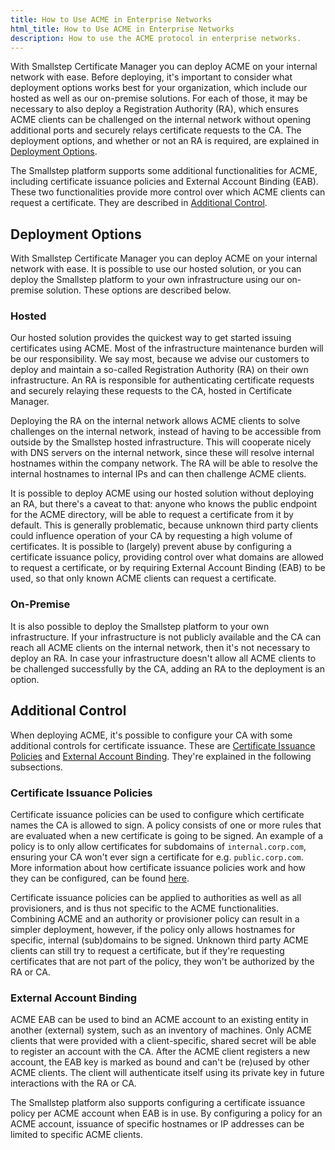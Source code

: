 ```yaml
---
title: How to Use ACME in Enterprise Networks
html_title: How to Use ACME in Enterprise Networks
description: How to use the ACME protocol in enterprise networks.
---
```


With Smallstep Certificate Manager you can deploy ACME on your internal network with ease.
Before deploying, it's important to consider what deployment options works best for your organization, which include our hosted as well as our on-premise solutions.
For each of those, it may be necessary to also deploy a Registration Authority (RA), which ensures ACME clients can be challenged on the internal network without opening additional ports and securely relays certificate requests to the CA.
The deployment options, and whether or not an RA is required, are explained in [Deployment Options](#deployment-options).

The Smallstep platform supports some additional functionalities for ACME, including certificate issuance policies and External Account Binding (EAB).
These two functionalities provide more control over which ACME clients can request a certificate.
They are described in [Additional Control](#additional-control).

## Deployment Options

With Smallstep Certificate Manager you can deploy ACME on your internal network with ease.
It is possible to use our hosted solution, or you can deploy the Smallstep platform to your own infrastructure using our on-premise solution.
These options are described below.

### Hosted

Our hosted solution provides the quickest way to get started issuing certificates using ACME.
Most of the infrastructure maintenance burden will be our responsibility.
We say most, because we advise our customers to deploy and maintain a so-called Registration Authority (RA) on their own infrastructure.
An RA is responsible for authenticating certificate requests and securely relaying these requests to the CA, hosted in Certificate Manager.

Deploying the RA on the internal network allows ACME clients to solve challenges on the internal network, instead of having to be accessible from outside by the Smallstep hosted infrastructure.
This will cooperate nicely with DNS servers on the internal network, since these will resolve internal hostnames within the company network.
The RA will be able to resolve the internal hostnames to internal IPs and can then challenge ACME clients.

It is possible to deploy ACME using our hosted solution without deploying an RA, but there's a caveat to that: anyone who knows the public endpoint for the ACME directory, will be able to request a certificate from it by default.
This is generally problematic, because unknown third party clients could influence operation of your CA by requesting a high volume of certificates.
It is possible to (largely) prevent abuse by configuring a certificate issuance policy, providing control over what domains are allowed to request a certificate, or by requiring External Account Binding (EAB) to be used, so that only known ACME clients can request a certificate.

### On-Premise

It is also possible to deploy the Smallstep platform to your own infrastructure.
If your infrastructure is not publicly available and the CA can reach all ACME clients on the internal network, then it's not necessary to deploy an RA.
In case your infrastructure doesn't allow all ACME clients to be challenged successfully by the CA, adding an RA to the deployment is an option.


## Additional Control

When deploying ACME, it's possible to configure your CA with some additional controls for certificate issuance.
These are [Certificate Issuance Policies](#certificate-issuance-policies) and [External Account Binding](#external-account-binding).
They're explained in the following subsections.

### Certificate Issuance Policies

Certificate issuance policies can be used to configure which certificate names the CA is allowed to sign.
A policy consists of one or more rules that are evaluated when a new certificate is going to be signed.
An example of a policy is to only allow certificates for subdomains of `internal.corp.com`, ensuring your CA won't ever sign a certificate for e.g. `public.corp.com`.
More information about how certificate issuance policies work and how they can be configured, can be found [here](/docs/step-ca/policies).

Certificate issuance policies can be applied to authorities as well as all provisioners, and is thus not specific to the ACME functionalities.
Combining ACME and an authority or provisioner policy can result in a simpler deployment, however, if the policy only allows hostnames for specific, internal (sub)domains to be signed.
Unknown third party ACME clients can still try to request a certificate, but if they're requesting certificates that are not part of the policy, they won't be authorized by the RA or CA.

### External Account Binding

ACME EAB can be used to bind an ACME account to an existing entity in another (external) system, such as an inventory of machines.
Only ACME clients that were provided with a client-specific, shared secret will be able to register an account with the CA.
After the ACME client registers a new account, the EAB key is marked as bound and can't be (re)used by other ACME clients.
The client will authenticate itself using its private key in future interactions with the RA or CA.

The Smallstep platform also supports configuring a certificate issuance policy per ACME account when EAB is in use.
By configuring a policy for an ACME account, issuance of specific hostnames or IP addresses can be limited to specific ACME clients.
